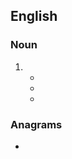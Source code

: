 ==English==

===Noun===
{{en-noun|-}}

# {{alternative spelling of|yarrum|lang=en}}
#* {{quote-book
|lang=en
|year=1566
|year_published=1814
|first=Thomas
|last=Harman
|authorlink=Thomas Harman
|title=A Caveat or Warning for Common Cursitors
|url=https://books.google.com/books?id=K0eK6uQC37kC&pg=PA68
|publisher=T. Bensley
|page=68
|passage=Shee hath a cacling chete, a grunting chete ruff pecke, cassan, and poppelars of '''yarum'''.<br />Shee hath a hen, a pygge, baken, cheese, and mylke porrage.
}}
#* {{quote-book
|lang=en
|year=1612
|first=Thomas|last=Dekker|authorlink=Thomas Dekker (writer)
|chapter=A Canting Song
|title=Lanthorne and Candle-light
|url=http://quod.lib.umich.edu/e/eebo/A20047.0001.001/1:4.1.4?rgn=div3;submit=Go;subview=detail;type=simple;view=fulltext;q1=yarum
|passage=The Ruffin cly the nab of the Harman beck, / If we mawnd Pannam, lap, or Ruff pecke, / Or poplars of '''yarum''': he cuts, bing to the Ruffmans, / Or els he sweares by the light-mans,
}}
#* {{seemoreCites|yarrum|lang=en}}

===Anagrams===
* {{anagrams|en|a=amruy|Maury|muray}}